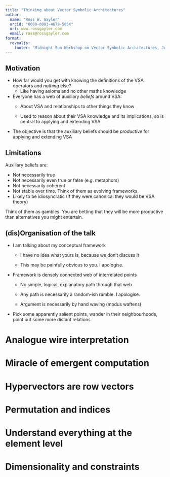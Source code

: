 ```yaml
---
title: "Thinking about Vector Symbolic Architectures"
author:
  name: "Ross W. Gayler"
  orcid: "0000-0003-4679-585X"
  url: www.rossgayler.com
  email: ross@rossgayler.com
format: 
  revealjs:
    footer: "Midnight Sun Workshop on Vector Symbolic Architectures, June 15-16, 2023, Luleå, Sweden"
---
```


## Motivation

-   How far would you get with knowing the definitions of the VSA operators and *nothing* else?
    -   Like having axioms and no other maths knowledge
-   Everyone has a web of auxiliary *beliefs* around VSA:
    -   About VSA and relationships to other things they know

    -   Used to reason about their VSA knowledge and its implications, so is central to applying and extending VSA
-   The objective is that the auxiliary beliefs should be *productive* for applying and extending VSA

## Limitations

Auxiliary beliefs are:

-   Not necessarily true
-   Not necessarily even true or false (e.g. metaphors)
-   Not necessarily coherent
-   Not stable over time. Think of them as evolving frameworks.
-   Likely to be idiosyncratic (If they were canonical they would be VSA theory)

Think of them as gambles.
You are betting that they will be more productive than alternatives you might entertain.

## (dis)Organisation of the talk

-   I am talking about my conceptual framework

    -   I have no idea what yours is, because we don't discuss it

    -   This may be painfully obvious to you.
        I apologise.

-   Framework is densely connected web of interrelated points

    -   No simple, logical, explanatory path through that web

    -   Any path is necessarily a random-ish ramble.
        I apologise.

    -   Argument is necessarily by hand waving (modus waftens)

-   Pick some apparently salient points, wander in their neighbourhoods, point out some more distant relations

# Analogue wire interpretation

# Miracle of emergent computation

# Hypervectors are row vectors

# Permutation and indices

# Understand everything at the element level

# Dimensionality and constraints
